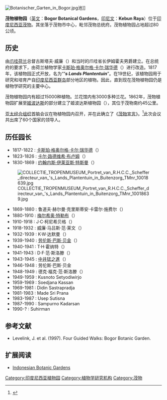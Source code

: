 [[Image:Botanischer_Garten_in_Bogor.jpg|thumb]]池]]

'''茂物植物园'''（[[英文|英文]]：'''Bogor Botanical Gardens'''，[[印尼文|印尼文]]：'''Kebun Raya'''）位于[[印度尼西亚|印度尼西亚]][[茂物|茂物]]。其坐落于茂物市中心，毗邻茂物总统府。茂物植物园占地超过80公顷。

==历史==
由[[爪哇|爪哇]][[荷兰|荷兰]]总督古斯塔夫·威廉（{{small|Gustaaf Willem}}）和当时的爪哇省长伊姆霍夫男爵建立。在总统府的要求下，由荷兰植物学家[[卡斯珀·格奥尔格·卡尔·瑞华德|卡斯珀·格奥尔格·卡尔·瑞华德]]（{{small|Caspar Georg Carl Reinwardt}}）进行改造。1817年，该植物园正式开放，名为“''''''s Lands Plantentuin'''''”。在19世纪，该植物园用于研究和培育产自[[印度尼西亚群岛|印度尼西亚群岛]]部分地区的植物。因此，直到现在茂物植物园仍是植物学研究的主要中心。

茂物植物园内有超过15000种植物。兰花馆内有3000多种兰花。1862年，茂物植物园扩展至[[姬波达斯|姬波达斯]]的部分建立了姬波达斯植物园（{{small|Cibodas Botanical Gardens}}），其位于茂物南约45公里。

[[亚太经合组织|亚太经合组织]]首脑会议在物植物园内召开，并在此确立了《[[茂物宣言|茂物宣言]]》。<ref>{{cite web |url=http://www.apec.org/apec/member_economies.html |title=存档副本 |accessdate=2010-09-05  |deadurl=yes |archiveurl=https://web.archive.org/web/20100917083021/http://apec.org/apec/member_economies.html |archivedate=2010-09-17 }}</ref>此次会议共出席了60个国家的领导人。

== 历任园长 ==
*1817-1822 : [[卡斯珀·格奥尔格·卡尔·瑞华德|卡斯珀·格奥尔格·卡尔·瑞华德]]（{{small|1773－1854}}）
*1823-1826 : [[卡尔·路德维希·布卢姆|卡尔·路德维希·布卢姆]]（{{small|Carl Ludwig Blume，1789－1862}}）
*1830-1869 : [[约翰内斯·伊莱亚斯·特斯曼|约翰内斯·伊莱亚斯·特斯曼]]（{{small|Johannes Elias Teijsmann，1808－1882}}）
[[File:COLLECTIE_TROPENMUSEUM_Portret_van_R.H.C.C._Scheffer_directeur_van_'s_Lands_Plantentuin_in_Buitenzorg_TMnr_10018639.jpg|thumb]]
*1869-1880 : 鲁道夫·赫尔曼·克里斯蒂安·卡雷尔·施费尔（{{small|Rudolph Herman Christiaan Carel Scheffer，1844－1880}}）
*1880-1910 : [[梅爾希奧·特勒布|梅尔希奥·特勒布]]（{{small|Melchior Treub，1851－1910}}）
*1910-1918 : J·C·柯尼希贝格（{{small|J. C. Koningsberger}}）
*1918-1932 : 威廉·马吕斯·范·莱文（{{small|Willem Marius Docters van Leeuwen，1880－1960}}）
*1932-1939 : K·W·达默曼（{{small|K. W. Dammerman}}）
*1939-1940 : [[劳伦斯·巴斯·贝金|劳伦斯·巴斯·贝金]]（{{small|Lourens Baas Becking}}）
*1940-1941 : T·H·霍纳特（{{small|T. H. Honert}}）
*1941-1943 : D·F·范·斯洛滕（{{small|D. F. van Slooten}}）
*1943-1945 : [[中井猛之進|中井猛之進]]（{{small|1882－1952}}）
*1946-1948 : 劳伦斯·巴斯·贝金
*1948-1949 : 德克·福克·范·斯洛滕（{{small|Dirk Fok van Slooten，1891－1953}}）
*1949-1959 : Kusnoto Setyodiwirjo
*1959-1969 : Soedjana Kassan
*1969-1981 : Didin Sastrapradja
*1981-1983 : Made Sri Prana
*1983-1987 : Usep Sutisna
*1987-1990 : Sampurno Kadarsan
*1990-?    : Suhirman

== 参考文献 ==
{{reflist}}
<div class="references-small">
* Levelink, J. et al. (1997).  Four Guided Walks: Bogor Botanic Garden.
</div>

== 扩展阅读 ==
<div class="references-small">
*[https://web.archive.org/web/20051211105437/http://www.bogor.indo.net.id/kri/a.htm Indonesian Botanic Gardens]
</div>

{{Coord|6|35|51|S|106|47|54|E|display=title|source:nlwiki}}

[[Category:印度尼西亚植物园|Category:印度尼西亚植物园]]
[[Category:植物学研究机构|Category:植物学研究机构]]
[[Category:茂物|Category:茂物]]